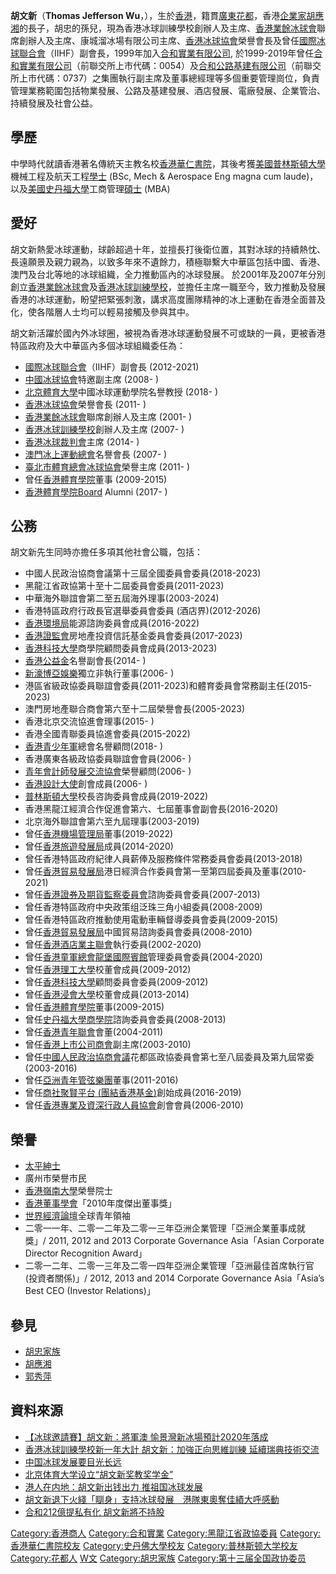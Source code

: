 {{blpsources|time=2019-04-28T10:47:54+00:00}}
'''胡文新'''{{JP}}（'''Thomas Jefferson Wu'''，{{bd|1972年|9月|catIdx=H胡}}），生於[[香港|香港]]，籍貫[[廣東|廣東]][[花都区|花都]]，香港[[企業家|企業家]][[胡應湘|胡應湘]]的長子，胡忠的孫兒，現為香港冰球訓練學校創辦人及主席、[[香港業餘冰球會|香港業餘冰球會]]聯席創辦人及主席、康城溜冰場有限公司主席、[[香港冰球協會|香港冰球協會]]榮譽會長及曾任[[國際冰球聯合會|國際冰球聯合會]]（IIHF）副會長，1999年加入[[合和實業有限公司|合和實業有限公司]], 於1999-2019年曾任[[合和實業有限公司|合和實業有限公司]]（前聯交所上市代碼：0054）及[[合和公路基建有限公司|合和公路基建有限公司]]（前聯交所上市代碼：0737）之集團執行副主席及董事總經理等多個重要管理崗位，負責管理業務範圍包括物業發展、公路及基建發展、酒店發展、電廠發展、企業管治、持續發展及社會公益。

==學歷==
中學時代就讀香港著名傳統天主教名校[[香港華仁書院|香港華仁書院]]，其後考獲[[美國|美國]][[普林斯頓大學|普林斯頓大學]]機械工程及航天工程[[學士|學士]] (BSc, Mech & Aerospace Eng magna cum laude)，以及[[美國|美國]][[史丹福大學|史丹福大學]]工商管理[[碩士|碩士]] (MBA)

==愛好==
胡文新熱愛冰球運動，球齡超過十年，並擅長打後衛位置，其對冰球的持續熱忱、長遠願景及親力親為，以致多年來不遺餘力，積極聯繫大中華區包括中國、香港、澳門及台北等地的冰球組織，全力推動區內的冰球發展。 於2001年及2007年分別創立[[香港業餘冰球會|香港業餘冰球會]]及[[香港冰球訓練學校|香港冰球訓練學校]]，並擔任主席一職至今，致力推動及發展香港的冰球運動，盼望把緊張刺激，講求高度團隊精神的冰上運動在香港全面普及化，使各階層人士均可以輕易接觸及參與其中。

胡文新活躍於國內外冰球圈，被視為香港冰球運動發展不可或缺的一員，更被香港特區政府及大中華區內多個冰球組織委任為：
*[[國際冰球聯合會|國際冰球聯合會]]（IIHF）副會長 (2012-2021)
*[[中國冰球協會|中國冰球協會]]特邀副主席 (2008- )
*[[北京體育大學|北京體育大學]]中國冰球運動學院名譽教授 (2018- )
*[[香港冰球協會|香港冰球協會]]榮譽會長 (2011- )
*[[香港業餘冰球會|香港業餘冰球會]]聯席創辦人及主席 (2001- )
*[[香港冰球訓練學校|香港冰球訓練學校]]創辦人及主席 (2007- )
*[[香港冰球裁判會|香港冰球裁判會]]主席 (2014- )
*[[澳門冰上運動總會|澳門冰上運動總會]]名譽會長 (2007- )
*[[臺北市體育總會冰球協會|臺北市體育總會冰球協會]]榮譽主席 (2011- )
*曾任[[香港體育學院|香港體育學院]]董事 (2009-2015)
*[[香港體育學院|香港體育學院]]Board Alumni (2017- )

==公務==
胡文新先生同時亦擔任多項其他社會公職，包括：
*中國人民政治協商會議第十三屆全國委員會委員(2018-2023)
*黑龍江省政協第十至十二屆委員會委員(2011-2023)
*中華海外聯誼會第二至五屆海外理事(2003-2024)
*香港特區政府行政長官選舉委員會委員 (酒店界)(2012-2026)
*[[香港環境局|香港環境局]]能源諮詢委員會成員(2016-2022)
*[[香港證監會|香港證監會]]房地產投資信託基金委員會委員(2017-2023)
*[[香港科技大學|香港科技大學]]商學院顧問委員會成員(2013-2023)
*[[香港公益金|香港公益金]]名譽副會長(2014- )
*[[新濠博亞娛樂|新濠博亞娛樂]]獨立非執行董事(2006- )
*港區省級政協委員聯誼會委員(2011-2023)和體育委員會常務副主任(2015-2023)
*澳門房地產聯合商會第六至十二屆榮譽會長(2005-2023)
*香港北京交流協進會理事(2015- )
*香港全國青聯委員協進會委員(2015-2022)
*[[香港青少年軍|香港青少年軍]]總會名譽顧問(2018- )
*香港廣東各級政協委員聯誼會會員(2006- )
*[[青年會計師發展交流協會|青年會計師發展交流協會]]榮譽顧問(2006- )
*[[香港設計大使|香港設計大使]]創會成員(2006- )
*[[普林斯頓大學|普林斯頓大學]]校長咨詢委員會成員(2019-2022)
*香港黑龍江經濟合作促進會第六、七屆董事會副會長(2016-2020)
*北京海外聯誼會第六至九屆理事(2003-2019)
*曾任[[香港機場管理局|香港機場管理局]]董事(2019-2022)
*曾任[[香港旅遊發展局|香港旅遊發展局]]成員(2014-2020)
*曾任香港特區政府紀律人員薪俸及服務條件常務委員會委員(2013-2018)
*曾任[[香港貿易發展局|香港貿易發展局]]港日經濟合作委員會第一至第四屆委員及董事(2010-2021)
*曾任[[香港證券及期貨監察委員會|香港證券及期貨監察委員會]]諮詢委員會委員(2007-2013)
*曾任香港特區政府中央政策组泛珠三角小組委員(2008-2009)
*曾任香港特區政府推動使用電動車輛督導委員會委員(2009-2015)
*曾任[[香港貿易發展局|香港貿易發展局]]中國貿易諮詢委員會委員(2008-2010)
*曾任[[香港酒店業主聯會|香港酒店業主聯會]]執行委員(2002-2020)
*曾任[[香港童軍總會|香港童軍總會]][[龍堡國際賓館|龍堡國際賓館]]管理委員會委員(2004-2020)
*曾任[[香港理工大學|香港理工大學]]校董會成員(2009-2012)
*曾任[[香港科技大學|香港科技大學]]顧問委員會委員(2009-2012)
*曾任[[香港浸會大學|香港浸會大學]]校董會成員(2013-2014)
*曾任[[香港體育學院|香港體育學院]]董事(2009-2015)
*曾任[[史丹福大學商學院|史丹福大學商學院]]諮詢委員會委員(2008-2013)
*曾任[[香港青年聯會|香港青年聯會]]會董(2004-2011)
*曾任[[香港上市公司商會|香港上市公司商會]]副主席(2003-2010)
*曾任[[中國人民政治協商會議|中國人民政治協商會議]]花都區政協委員會第七至八屆委員及第九屆常委(2003-2016)
*曾任[[亞洲青年管弦樂團|亞洲青年管弦樂團]]董事(2011-2016)
*曾任[[商社聚賢平台_(團結香港基金)|商社聚賢平台 (團結香港基金)]]創始成員(2016-2019)
*曾任[[香港專業及資深行政人員協會|香港專業及資深行政人員協會]]創會會員(2006-2010)

==榮譽==
*[[太平紳士|太平紳士]] 
*廣州市榮譽市民
*[[香港嶺南大學|香港嶺南大學]]榮譽院士
*[[香港董事學會|香港董事學會]]「2010年度傑出董事獎」
*[[世界經濟論壇|世界經濟論壇]]全球青年領袖
*二零一一年、二零一二年及二零一三年亞洲企業管理「亞洲企業董事成就獎」/ 2011, 2012 and 2013 Corporate Governance Asia「Asian Corporate Director Recognition Award」
*二零一二年、二零一三年及二零一四年亞洲企業管理「亞洲最佳首席執行官(投資者關係)」/ 2012, 2013 and 2014 Corporate Governance Asia「Asia’s Best CEO (Investor Relations)」

==參見==
* [[胡忠家族|胡忠家族]]
* [[胡應湘|胡應湘]]
* [[郭秀萍|郭秀萍]]

==資料來源==
{{reflist}}
*[https://hk.sports.yahoo.com/news/%E5%86%B0%E7%90%83%E9%82%80%E8%AB%8B%E8%B3%BD-%E8%83%A1%E6%96%87%E6%96%B0-%E5%B0%87%E8%BB%8D%E6%BE%B3-%E6%84%89%E6%99%AF%E7%81%A3%E6%96%B0%E5%86%B0%E5%A0%B4%E9%A0%90%E8%A8%882020%E5%B9%B4%E8%90%BD%E6%88%90-084806908.html 【冰球邀請賽】胡文新：將軍澳 愉景灣新冰場預計2020年落成]
*[https://www.sportsroad.hk/archives/203072 香港冰球訓練學校新一年大計 胡文新：加強正向思維訓練 延續瑞典技術交流]
*[http://sports.people.com.cn/n1/2018/0308/c412458-29855295.html 中国冰球发展要目光长远]
*[http://news.sina.com.cn/o/2018-05-07/doc-ihacuuvu6450023.shtml 北京体育大学设立“胡文新奖教奖学金”]
*[http://www.chinanews.com/ga/2011/06-22/3128273.shtml 港人在内地：胡文新出钱出力 推祖国冰球发展]
*[https://www.hk01.com/%E5%B0%88%E9%A1%8C%E4%BA%BA%E8%A8%AA/654504/%E8%83%A1%E6%96%87%E6%96%B0%E9%80%80%E4%B8%8B%E7%81%AB%E7%B6%AB-%E7%9E%93%E8%BA%AB-%E6%94%AF%E6%8C%81%E5%86%B0%E7%90%83%E7%99%BC%E5%B1%95-%E6%B8%AF%E9%9A%8A%E6%9D%B1%E5%A5%A7%E5%A5%AA%E4%BD%B3%E7%B8%BE%E5%A4%A7%E5%91%BC%E6%84%9F%E5%8B%95 胡文新退下火綫「瞓身」支持冰球發展　港隊東奧奪佳績大呼感動]
*[https://hk.news.yahoo.com/%E5%90%88%E5%92%8C212%E5%84%84%E6%8F%90%E7%A7%81%E6%9C%89%E5%8C%96-%E8%83%A1%E6%96%87%E6%96%B0%E5%B0%87%E4%B8%8D%E6%8C%81%E8%82%A1-221116633.html 合和212億提私有化 胡文新將不持股]


{{wikiquote}}

{{DEFAULTSORT:Wu胡}}
[[Category:香港商人|Category:香港商人]]
[[Category:合和實業|Category:合和實業]]
[[Category:黑龍江省政協委員|Category:黑龍江省政協委員]]
[[Category:香港華仁書院校友|Category:香港華仁書院校友]]
[[Category:史丹佛大學校友|Category:史丹佛大學校友]]
[[Category:普林斯顿大学校友|Category:普林斯顿大学校友]]
[[Category:花都人|Category:花都人]]
[[Category:胡姓|W文]]
[[Category:胡忠家族|Category:胡忠家族]]
[[Category:第十三届全国政协委员|Category:第十三届全国政协委员]]